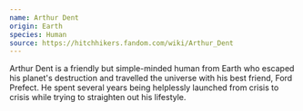 ```yaml
---
name: Arthur Dent
origin: Earth
species: Human
source: https://hitchhikers.fandom.com/wiki/Arthur_Dent
---
```


Arthur Dent is a friendly but simple-minded human from Earth who escaped his planet's destruction and travelled the universe with his best friend, Ford Prefect. He spent several years being helplessly launched from crisis to crisis while trying to straighten out his lifestyle.
